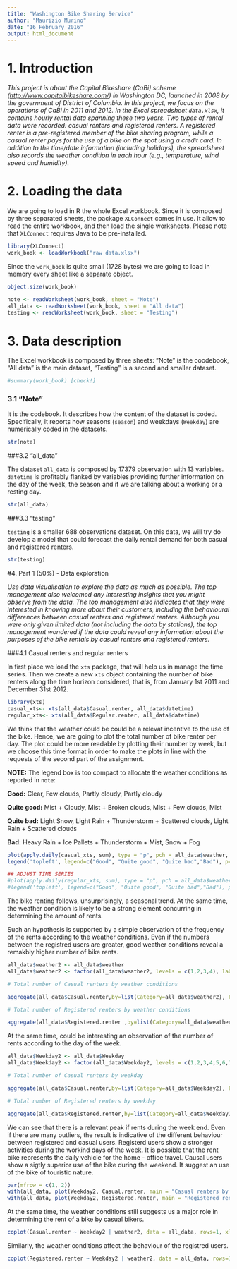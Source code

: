 ```yaml
---
title: "Washington Bike Sharing Service"
author: "Maurizio Murino"
date: "16 February 2016"
output: html_document
---
```

# 1. Introduction

_This project is about the Capital Bikeshare (CaBi) scheme (<http://www.capitalbikeshare.com/>) in Washington DC, launched in 2008 by the government of District of Columbia. In this project, we focus on the operations of CaBi in 2011 and 2012. In the Excel spreadsheet `data.xlsx`, it contains hourly rental data spanning these two years. Two types of rental data were recorded: casual
renters and registered renters. A registered renter is a pre-registered member of the bike sharing program, while a casual renter pays for the use of a bike on the spot using a credit card. In addition to the time/date information (including holidays), the spreadsheet also records the weather condition in each hour (e.g., temperature, wind speed and humidity)._  

# 2. Loading the data

We are going to load in R the whole Excel workbook. Since it is composed by three separated sheets, the package `XLConnect` comes in use. It allow to read the entire workbook, and then load the single worksheets. Please note that `XLConnect` requires Java to be pre-installed. 

```r
library(XLConnect)
work_book <- loadWorkbook("raw data.xlsx") 
```

Since the `work_book` is quite small (1728 bytes) we are going to load in memory every sheet like a separate object.

```r
object.size(work_book)
```

```r
note <- readWorksheet(work_book, sheet = "Note")
all_data <- readWorksheet(work_book, sheet = "All data")
testing <- readWorksheet(work_book, sheet = "Testing")
```

# 3. Data description

The Excel workbook is composed by three sheets: "Note" is the coodebook, "All data" is the main dataset, "Testing" is a second and smaller dataset.

```r
#summary(work_book) [check!]
```

### 3.1 "Note"

It is the codebook. It describes how the content of the dataset is coded. Specifically, it reports how seasons (`season`) and weekdays (`Weekday`) are numerically coded in the datasets.

```r
str(note)
```

###3.2 "all_data"

The dataset `all_data` is composed by 17379 observation with 13 variables. `datetime` is profitably flanked by variables providing further information on the day of the week, the season and if we are talking about a working or a resting day.   

```r
str(all_data)
```

###3.3 "testing"

`testing` is a smaller 688 observations dataset. On this data, we will try do develop a model that could forecast the daily rental demand for both casual and registered renters.

```r
str(testing)
```

#4. Part 1 (50%) - Data exploration

_Use data visualisation to explore the data as much as possible. The top management also welcomed any interesting insights that you might observe from the data. The top management also indicated that they were interested in knowing more about their customers,
including the behavioural differences between casual renters and registered renters. Although you were only given limited data (not including the data by stations), the top management wondered if the data could reveal any information about the purposes of the bike rentals by casual renters and registered renters._ 

###4.1 Casual renters and regular renters

In first place we load the `xts` package, that will help us in manage the time series. Then we create a new `xts` object containing the number of bike renters along the time horizon considered, that is, from January 1st 2011 and December 31st 2012.

```r
library(xts)
casual_xts<- xts(all_data$Casual.renter, all_data$datetime)
regular_xts<- xts(all_data$Regular.renter, all_data$datetime)
```

We think that the weather could be could be a relevat incentive to the use of the bike. Hence, we are going to plot the total number of bike renter per day. The plot could be more readable by plotting their number by week, but we choose this time format in order to make the plots in line with the requests of the second part of the assignment.

**NOTE:** The legend box is too compact to allocate the weather conditions as reported in `note`:

**Good:** Clear, Few clouds, Partly cloudy, Partly cloudy

**Quite good:** Mist + Cloudy, Mist + Broken clouds, Mist + Few clouds, Mist

**Quite bad:** Light Snow, Light Rain + Thunderstorm + Scattered clouds, Light Rain + Scattered clouds

**Bad:** Heavy Rain + Ice Pallets + Thunderstorm + Mist, Snow + Fog

```r

plot(apply.daily(casual_xts, sum), type = "p", pch = all_data$weather, main = "Total number of causal renters per day, by weather")
legend('topleft', legend=c("Good", "Quite good", "Quite bad","Bad"), pch=1:4, title = "Weather", cex = 0.5, pt.cex = 1)
```

```r
## ADJUST TIME SERIES
#plot(apply.daily(regular_xts, sum), type = "p", pch = all_data$weather, main = "Total number of regular renters per day, by weather")
#legend('topleft', legend=c("Good", "Quite good", "Quite bad","Bad"), pch=1:4, title = "Weather", cex = 0.5, pt.cex = 1))
```

The bike renting follows, unsurprisingly, a seasonal trend. At the same time, the weather condition is likely to be a strong element concurring in determining the amount of rents.

Such an hypothesis is supported by a simple observation of the frequency of the rents according to the weather conditions. Even if the numbers between the registred users are greater, good weather conditions reveal a remakbly higher number of bike rents.

```r
all_data$weather2 <- all_data$weather
all_data$weather2 <- factor(all_data$weather2, levels = c(1,2,3,4), labels = c("good", "quite_good", "quite_bad", "bad"))

# Total number of Casual renters by weather conditions

aggregate(all_data$Casual.renter,by=list(Category=all_data$weather2), FUN=sum)

# Total number of Registered renters by weather conditions

aggregate(all_data$Registered.renter ,by=list(Category=all_data$weather2), FUN=sum)
```

At the same time, could be interesting an observation of the number of rents according to the day of the week.

```r
all_data$Weekday2 <- all_data$Weekday
all_data$Weekday2 <- factor(all_data$Weekday2, levels = c(1,2,3,4,5,6,7), labels = c("monday", "tuesday", "wednesday", "thursday", "friday", "saturday", "sunday"))

# Total number of Casual renters by weekday

aggregate(all_data$Casual.renter,by=list(Category=all_data$Weekday2), FUN=sum)

# Total number of Registered renters by weekday

aggregate(all_data$Registered.renter,by=list(Category=all_data$Weekday2), FUN=sum)
```

We can see that there is a relevant peak if rents during the week end. Even if there are many outliers, the result is indicative of the different behaviour between registered and casual users. Registerd users show a stronger activities during the workind days of the week. It is possible that the rent bike represents the daily vehicle for the home - office travel. Causal users show a sigtly superior use of the bike during the weekend. It suggest an use of the bike of touristic nature.

```r
par(mfrow = c(1, 2))
with(all_data, plot(Weekday2, Casual.renter, main = "Casual renters by weekday", ylim=c(0, 800)))
with(all_data, plot(Weekday2, Registered.renter, main = "Registered renters by weekday"))
```

At the same time, the weather conditions still suggests us a major role in determining the rent of a bike by casual bikers.

```r

coplot(Casual.renter ~ Weekday2 | weather2, data = all_data, rows=1, xlab = c("Causal renters per day", "Weather conditions"), ylim=c(0, 800), ylab = "Weekday", xlim = c(0, 8), panel = function(x, y, ...){boxplot(y ~ x, add=TRUE)})
```

Similarly, the weather conditions affect the behaviour of the registred users. 

```r
coplot(Registered.renter ~ Weekday2 | weather2, data = all_data, rows=1, xlab = c("Registered renters per day", "Weather conditions"), ylab = "Weekday", xlim = c(0, 8), panel = function(x, y, ...){boxplot(y ~ x, add=TRUE)})
```

